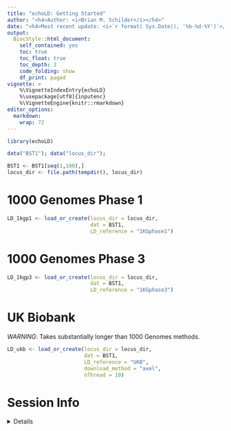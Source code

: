 ```yaml
---
title: "echoLD: Getting Started" 
author: "<h4>Author: <i>Brian M. Schilder</i></h4>" 
date: "<h4>Most recent update: <i>`r format( Sys.Date(), '%b-%d-%Y')`</i></h4>"
output:
  BiocStyle::html_document:
    self_contained: yes
    toc: true
    toc_float: true
    toc_depth: 3
    code_folding: show
    df_print: paged
vignette: >
    %\VignetteIndexEntry{echoLD} 
    %\usepackage[utf8]{inputenc}
    %\VignetteEngine{knitr::rmarkdown} 
editor_options: 
  markdown: 
    wrap: 72
---
```


```r
library(echoLD)

data("BST1"); data("locus_dir");

BST1 <- BST1[seq(1,100),]
locus_dir <- file.path(tempdir(), locus_dir)
```


# 1000 Genomes Phase 1

```r
LD_1kgp1 <- load_or_create(locus_dir = locus_dir,
                           dat = BST1, 
                           LD_reference = "1KGphase1")
```
# 1000 Genomes Phase 3

```r
LD_1kgp3 <- load_or_create(locus_dir = locus_dir,
                           dat = BST1, 
                           LD_reference = "1KGphase3")
```


# UK Biobank

*WARNING*: Takes substantially longer than 1000 Genomes methods.

```r
LD_ukb <- load_or_create(locus_dir = locus_dir,
                         dat = BST1, 
                         LD_reference = "UKB", 
                         download_method = "axel", 
                         nThread = 10)
```



# Session Info 

<details> 

```r
utils::sessionInfo()
```

</details>  

